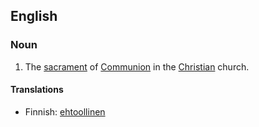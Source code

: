 ==English==

===Noun===
#The [[sacrament]] of [[Communion]] in the [[Christian]] church.

====Translations====

*Finnish: [[ehtoollinen]]